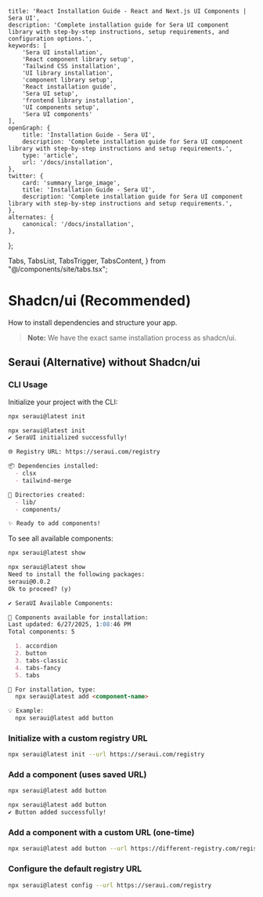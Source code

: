     title: 'React Installation Guide - React and Next.js UI Components | Sera UI',
    description: 'Complete installation guide for Sera UI component library with step-by-step instructions, setup requirements, and configuration options.',
    keywords: [
        'Sera UI installation',
        'React component library setup',
        'Tailwind CSS installation',
        'UI library installation',
        'component library setup',
        'React installation guide',
        'Sera UI setup',
        'frontend library installation',
        'UI components setup',
        'Sera UI components'
    ],
    openGraph: {
        title: 'Installation Guide - Sera UI',
        description: 'Complete installation guide for Sera UI component library with step-by-step instructions and setup requirements.',
        type: 'article',
        url: '/docs/installation',
    },
    twitter: {
        card: 'summary_large_image',
        title: 'Installation Guide - Sera UI',
        description: 'Complete installation guide for Sera UI component library with step-by-step instructions and setup requirements.',
    },
    alternates: {
        canonical: '/docs/installation',
    },
};

  Tabs,
  TabsList,
  TabsTrigger,
  TabsContent,
} from "@/components/site/tabs.tsx";



# Shadcn/ui (Recommended) <AI dir="left"/>

How to install dependencies and structure your app.

> **Note:** We have the exact same installation process as shadcn/ui.

<Install />


## Seraui (Alternative) without Shadcn/ui

### CLI Usage

Initialize your project with the CLI:

```bash
npx seraui@latest init
```
```md
npx seraui@latest init
✔ SeraUI initialized successfully!

🌐 Registry URL: https://seraui.com/registry

📦 Dependencies installed:
  - clsx
  - tailwind-merge

📁 Directories created:
  - lib/
  - components/

✨ Ready to add components!
```

To see all available components:

```bash
npx seraui@latest show
```

```md
npx seraui@latest show
Need to install the following packages:
seraui@0.0.2
Ok to proceed? (y)

✔ SeraUI Available Components:

🧩 Components available for installation:
Last updated: 6/27/2025, 1:08:46 PM
Total components: 5

  1. accordion
  2. button
  3. tabs-classic
  4. tabs-fancy
  5. tabs

📖 For installation, type:
  npx seraui@latest add <component-name>

💡 Example:
  npx seraui@latest add button

```

### Initialize with a custom registry URL

```bash
npx seraui@latest init --url https://seraui.com/registry
```

### Add a component (uses saved URL)

```bash
npx seraui@latest add button
```
	
```md
npx seraui@latest add button
✔ Button added successfully!
```


### Add a component with a custom URL (one-time)

```bash
npx seraui@latest add button --url https://different-registry.com/registry
```

### Configure the default registry URL

```bash
npx seraui@latest config --url https://seraui.com/registry
```
